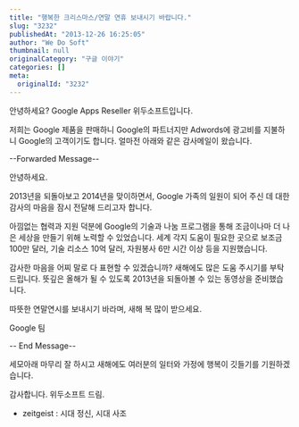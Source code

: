 ```yaml
---
title: "행복한 크리스마스/연말 연휴 보내시기 바랍니다."
slug: "3232"
publishedAt: "2013-12-26 16:25:05"
author: "We Do Soft"
thumbnail: null
originalCategory: "구글 이야기"
categories: []
meta:
  originalId: "3232"
---
```


안녕하세요? Google Apps Reseller 위두소프트입니다.

저희는 Google 제품을 판매하니 Google의 파트너지만 Adwords에 광고비를 지불하니 Google의 고객이기도 합니다. 얼마전 아래와 같은 감사메일이 왔습니다.

--Forwarded Message--

안녕하세요.

2013년을 되돌아보고 2014년을 맞이하면서, Google 가족의 일원이 되어 주신 데 대한 감사의 마음을 잠시 전달해 드리고자 합니다.

아낌없는 협력과 지원 덕분에 Google의 기술과 나눔 프로그램을 통해 조금이나마 더 나은 세상을 만들기 위해 노력할 수 있었습니다. 세계 각지 도움이 필요한 곳으로 보조금 100만 달러, 기술 리소스 10억 달러, 자원봉사 6만 시간 이상 등을 지원했습니다.

감사한 마음을 어찌 말로 다 표현할 수 있겠습니까? 새해에도 많은 도움 주시기를 부탁드립니다. 뜻깊은 올해가 될 수 있도록 2013년을 되돌아볼 수 있는 동영상을 준비했습니다.

따뜻한 연말연시를 보내시기 바라며, 새해 복 많이 받으세요.

Google 팀

-- End Message--

 

세모아래 마무리 잘 하시고 새해에도 여러분의 일터와 가정에 행복이 깃들기를 기원하겠습니다.

감사합니다.
위두소프트 드림.

* zeitgeist : 시대 정신, 시대 사조
